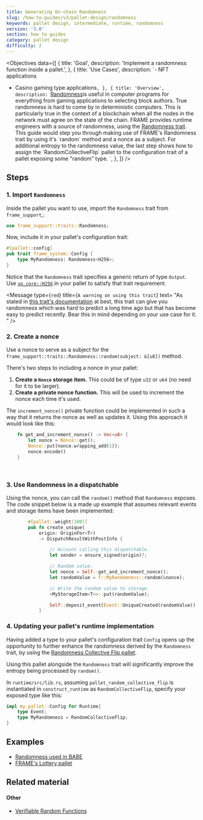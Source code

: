 ```yaml
---
title: Generating On-chain Randomness
slug: /how-to-guides/v3/pallet-design/randomness
keywords: pallet design, intermediate, runtime, randomness
version: '3.0' 
section: how to guides
category: pallet design
difficulty: 2
---
```


<Objectives
  data={[
    {
      title: 'Goal',
      description: 'Implement a randomness function inside a pallet.',
    },
    {
      title: 'Use Cases',
      description:
`- NFT applications
- Casino gaming type applications`,
    },
    {
      title: 'Overview',
      description:
        `[Randomness](/v3/runtime/randomness)is useful in computer programs for everything from gaming applications to selecting block
        authors. True randomness is hard to come by in deterministic computers. This is particularly true in the context
        of a blockchain when all the nodes in the network must agree on the state of the chain. FRAME provides runtime engineers
        with a source of randomness, using the [Randomness trait](/rustdocs/latest/frame_support/traits/trait.Randomness.html).
        This guide would step you through making use of FRAME's Randomness trait by using it's \`random\` method and a nonce as a subject.
        For additional entropy to the randomness value, the last step shows how to assign the \`RandomCollectiveFlip\` pallet
        to the configuration trait of a pallet exposing some "random" type.
        `,
    },
  ]}
/>

## Steps

### 1. Import `Randomness`

Inside the pallet you want to use, import the `Randomness` trait from `frame_support`,:

```rust
use frame_support::traits::Randomness;
```

Now, include it in your pallet's configuration trait:

```rust
#[pallet::config]
pub trait frame_system::Config {
    type MyRandomness: Randomness<H256>;
}
```

Notice that the `Randomness` trait specifies a generic return of type `Output`. Use [`sp_core::H256`][h256-rustdocs] in your pallet
to satisfy that trait requirement.

<Message
  type={`red`}
  title={`A warning on using this trait`}
  text=
     "As stated in
     [this trait's documentation](/rustdocs/latest/frame_support/traits/trait.Randomness.html)
     at best, this trait can give you randomness which was hard to predict a long time ago 
     but that has become easy to predict recently. 
     Bear this in mind depending on your use case for it.
     "
/>

### 2. Create a nonce

Use a nonce to serve as a subject for the `frame_support::traits::Randomness::random(subject: &[u8])` method.

There's two steps to including a nonce in your pallet:

1. **Create a `Nonce` storage item.** This could be of type `u32` or `u64` (no need for it to be larger).
2. **Create a private nonce function.** This will be used to increment the nonce each time it's used.

The `increment_nonce()` private function could be implemented in such a way that it returns the nonce as well as
updates it. Using this approach it would look like this:

```rust
    fn get_and_increment_nonce() -> Vec<u8> {
        let nonce = Nonce::get();
        Nonce::put(nonce.wrapping_add(1));
        nonce.encode()
    }
```
<br />
<Message type='yellow' title='Information' text={`
Learn more about [\`wrapping_add\`](/rustdocs/latest/funty/trait.IsInteger.html#tymethod.wrapping_add)
and [\`encode()\`](/rustdocs/latest/frame_support/dispatch/trait.Encode.html#method.encode) in the
Rust documentation.
`}/>

### 3. Use Randomness in a dispatchable

Using the nonce, you can call the `random()` method that `Randomness` exposes. The code snippet below is a made up example
that assumes relevant events and storage items have been implemented:

```rust
        #[pallet::weight(100)]
        pub fn create_unique(
			origin: OriginFor<T>)
			-> DispatchResultWithPostInfo {

                // Account calling this dispatchable.
                let sender = ensure_signed(origin)?;

                // Random value.
				let nonce = Self::get_and_increment_nonce();
                let randomValue = T::MyRandomness::random(&nonce);

                // Write the random value to storage.
                <MyStorageItem<T>>::put(randomValue);

                Self::deposit_event(Event::UniqueCreated(randomValue));
            }
```

### 4. Updating your pallet's runtime implementation

Having added a type to your pallet's configuration trait `Config` opens up the opportunity to further enhance the
randomness derived by the `Randomness` trait, by using the [Randomness Collective Flip pallet][rcf-pallet-rustdocs].

Using this pallet alongside the `Randomness` trait will significantly improve the entropy being processed by `random()`.

In `runtime/src/lib.rs`, assuming `pallet_random_collective_flip` is instantiated in `construct_runtime` as `RandomCollectiveFlip`, specify your exposed
type like this:

```rust
impl my_pallet::Config for Runtime{
    type Event;
    type MyRandomness = RandomCollectiveFlip;
}

```

## Examples

- [Randomness used in BABE](https://github.com/paritytech/substrate/blob/master/frame/babe/src/randomness.rs)
- [FRAME's Lottery pallet](https://github.com/paritytech/substrate/blob/master/frame/lottery/src/lib.rs#L471)

## Related material

#### Other

- [Verifiable Random Functions](https://en.wikipedia.org/wiki/Verifiable_random_function)

[h256-rustdocs]: /rustdocs/latest/sp_core/struct.H256.html
[rcf-pallet-rustdocs]: /rustdocs/latest/pallet_randomness_collective_flip/index.html
